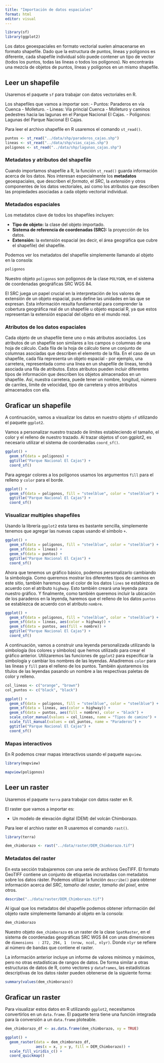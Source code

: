 ```yaml
---
title: "Importación de datos espaciales"
format: html
editor: visual
---
```


```r
library(sf)
library(ggplot2)
```


Los datos geoespaciales en formato vectorial suelen almacenarse en formato shapefile. Dado que la estructura de puntos, líneas y polígonos es diferente, cada shapefile individual sólo puede contener un tipo de vector (todos los puntos, todas las líneas o todos los polígonos). No encontrarás una mezcla de objetos de puntos, líneas y polígonos en un mismo shapefile.

## Leer un shapefile

Usaremos el paquete `sf` para trabajar con datos vectoriales en R.

Los shapefiles que vamos a importar son: - Puntos: Paraderos en vía Cuenca - Molleturo. - Lineas: Vía princial Cuenca - Molleturo y caminos pedestres hacia las lagunas en el Parque Nacional El Cajas. - Polígonos: Lagunas del Parque Nacional El Cajas.

Para leer el archivo shapefile en R usaremos el comando `st_read()`.

```r
puntos <- st_read("../data/shp/paraderos_cajas.shp")
lineas <- st_read("../data/shp/vias_cajas.shp")
poligonos <- st_read("../data/shp/lagunas_cajas.shp")
```

### Metadatos y atributos del shapefile

Cuando importamos shapefile a R, la función `st_read()` guarda información acerca de los datos. Nos interesan especialmente los **metadatos** geoespaciales, que describen el *formato*, el *SRC*, la *extensión* y otros componentes de los datos vectoriales, así como los atributos que describen las propiedades asociadas a cada objeto vectorial individual.

### Metadados espaciales

Los metadatos clave de todos los shapefiles incluyen:

-   **Tipo de objeto:** la clase del objeto importado.
-   **Sistema de referencia de coordenadas (SRC):** la proyección de los datos.
-   **Extensión:** la extensión espacial (es decir, el área geográfica que cubre el shapefile) del shapefile.

Podemos ver los metadatos del shapefile simplemente llamando al objeto en la consola:

```r
poligonos
```

Nuestro objeto `poligonos` son polígonos de la clase `POLYGON`, en el sistema de coordenadas geográficas SRC WGS 84.

El SRC juega un papel crucial en la interpretación de los valores de extensión de un objeto espacial, pues define las unidades en las que se expresan. Esta información resulta fundamental para comprender la cobertura geográfica real de un shapefile u objeto espacial R, ya que estos representan la extensión espacial del objeto en el mundo real.

### Atributos de los datos espaciales

Cada objeto de un shapefile tiene uno o más atributos asociados. Los atributos de un shapefile son similares a los campos o columnas de una hoja de cálculo. Cada fila de la hoja de cálculo tiene un conjunto de columnas asociadas que describen el elemento de la fila. En el caso de un shapefile, cada fila representa un objeto espacial - por ejemplo, una carretera, representada como una línea en un shapefile de líneas, tendrá asociada una fila de atributos. Estos atributos pueden incluir diferentes tipos de información que describen los objetos almacenados en un shapefile. Así, nuestra carretera, puede tener un nombre, longitud, número de carriles, límite de velocidad, tipo de carretera y otros atributos almacenados con ella.

## Graficar un shapefile

A continuación, vamos a visualizar los datos en nuestro objeto `sf` utilizando el paquete `ggplot2`.

Vamos a personalizar nuestro trazado de límites estableciendo el tamaño, el color y el relleno de nuestro trazado. Al trazar objetos sf con ggplot2, es necesario utilizar el sistema de coordenadas `coord_sf()`.

```r
ggplot() +
  geom_sf(data = poligonos) +
  ggtitle("Parque Nacional El Cajas") +
  coord_sf()
```

Para agregar colores a los polígonos usamos los argumentos `fill` para el relleno y `color` para el borde.

```r
ggplot() +
  geom_sf(data = poligonos, fill = "steelblue", color = "steelblue") +
  ggtitle("Parque Nacional El Cajas") +
  coord_sf()
```

### Visualizar multiples shapefiles

Usando la librería `ggplot2` esta tarea es bastante sencilla, simplemente tenemos que agregar las nuevas capas usando el símbolo `+`.

```r
ggplot() +
  geom_sf(data = poligonos, fill = "steelblue", color = "steelblue") +
  geom_sf(data = lineas) +
  geom_sf(data = puntos) +
  ggtitle("Parque Nacional El Cajas") +
  coord_sf()
```

Ahora que tenemos un gráfico básico, podemos personalizarlo cambiando la simbología. Como queremos mostrar los diferentes tipos de caminos en este sitio, también haremos que el color de los datos `lines` se establezca de acuerdo con el atributo `highway`. Esto también creará una leyenda para nuestro gráfico. Y finalmente, como también queremos incluir la ubicación de los paraderos en la leyenda, haremos que el relleno de los datos `puntos` se establezca de acuerdo con el atributo `nombre`.

```r
ggplot() +
  geom_sf(data = poligonos, fill = "steelblue", color = "steelblue") +
  geom_sf(data = lineas, aes(color = highway)) +
  geom_sf(data = puntos, aes(fill = nombre)) +
  ggtitle("Parque Nacional El Cajas") +
  coord_sf()
```

A continuación, vamos a construir una leyenda personalizada utilizando la simbología (los colores y símbolos) que hemos utilizado para crear el gráfico anterior. Utilizaremos las funciones de `ggplot2` para especificar la simbología y cambiar los nombres de las leyendas. Añadiremos `color` para las líneas y `fill` para el relleno de los puntos. También ajustaremos los títulos de las leyendas pasando un nombre a las respectivas paletas de color y relleno.

```r
col_lineas <- c("orange", "brown")
col_puntos <- c("black", "black")

ggplot() +
  geom_sf(data = poligonos, fill = "steelblue", color = "steelblue") +
  geom_sf(data = lineas, aes(color = highway)) +
  geom_sf(data = puntos, aes(fill = nombre), color = "black") +
  scale_color_manual(values = col_lineas, name = "Tipos de camino") +
  scale_fill_manual(values = col_puntos, name = "Paraderos") +
  ggtitle("Parque Nacional El Cajas") + 
  coord_sf()

```

### Mapas interactivos

En R podemos crear mapas interactivos usando el paquete `mapview`.

```r
library(mapview)

mapview(poligonos)
```

## Leer un raster

Usaremos el paquete `terra` para trabajar con datos raster en R.

El raster que vamos a importar es:

-   Un modelo de elevación digital (DEM) del volcán Chimborazo.

Para leer el archivo raster en R usaremos el comando `rast()`.

```r
library(terra)

dem_chimborazo <- rast("../data/raster/DEM_Chimborazo.tif") 
```

### Metadatos del raster

En esta sección trabajaremos con una serie de archivos GeoTIFF. El formato GeoTIFF contiene un conjunto de etiquetas incrustadas con metadatos sobre los datos ráster. Podemos utilizar la función `describe()` para obtener información acerca del *SRC*, *tamaño del raster*, *tamaño del pixel*, entre otros.

```r
describe("../data/raster/DEM_Chimborazo.tif")
```

Al igual que los metadatos del shapefile podemos obtener información del objeto raste simplemente llamando al objeto en la consola:

```r
dem_chimborazo
```

Nuestro objeto `dem_chimborazo` es un raster de la clase `SpatRaster`, en el sistema de coordenadas geográficas SRC WGS 84 con unas dimensiones de `dimensions  : 272, 294, 1  (nrow, ncol, nlyr)`. Donde `nlyr` se refiere al número de bandas que contiene el raster.

La información anterior incluye un informe de valores mínimos y máximos, pero no otras estadísticas de rangos de datos. De forma similar a otras estructuras de datos de R, como vectores y `dataframes`, las estadísticas descriptivas de los datos ráster pueden obtenerse de la siguiente forma:

```r
summary(values(dem_chimborazo))
```

## Graficar un raster

Para visualizar estos datos en R utilizando `ggplot2`, necesitamos convertirlos en un `data.frame`. El paquete terra tiene una función integrada para la conversión a un `data.frame` ploteable.

```r
dem_chimborazo_df <- as.data.frame(dem_chimborazo, xy = TRUE)

ggplot() +
  geom_raster(data = dem_chimborazo_df,
              aes(x = x, y = y, fill = DEM_Chimborazo)) +
  scale_fill_viridis_c() +
  coord_quickmap()
```
